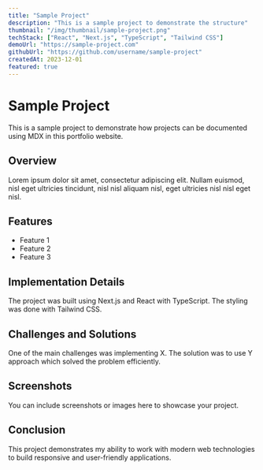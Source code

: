 ```yaml
---
title: "Sample Project"
description: "This is a sample project to demonstrate the structure"
thumbnail: "/img/thumbnail/sample-project.png"
techStack: ["React", "Next.js", "TypeScript", "Tailwind CSS"]
demoUrl: "https://sample-project.com"
githubUrl: "https://github.com/username/sample-project"
createdAt: 2023-12-01
featured: true
---
```


# Sample Project

This is a sample project to demonstrate how projects can be documented using MDX in this portfolio website.

## Overview

Lorem ipsum dolor sit amet, consectetur adipiscing elit. Nullam euismod, nisl eget ultricies tincidunt, nisl nisl aliquam nisl, eget ultricies nisl nisl eget nisl.

## Features

- Feature 1
- Feature 2
- Feature 3

## Implementation Details

The project was built using Next.js and React with TypeScript. The styling was done with Tailwind CSS.

## Challenges and Solutions

One of the main challenges was implementing X. The solution was to use Y approach which solved the problem efficiently.

## Screenshots

You can include screenshots or images here to showcase your project.

## Conclusion

This project demonstrates my ability to work with modern web technologies to build responsive and user-friendly applications.